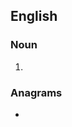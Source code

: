 {{also|tradeoffs}}
==English==

===Noun===
{{head|en|noun form|head=[[trade]]-[[off]]s}}

# {{plural of|en|trade-off}}

===Anagrams===
* {{anagrams|en|a=adefforst|affordest}}